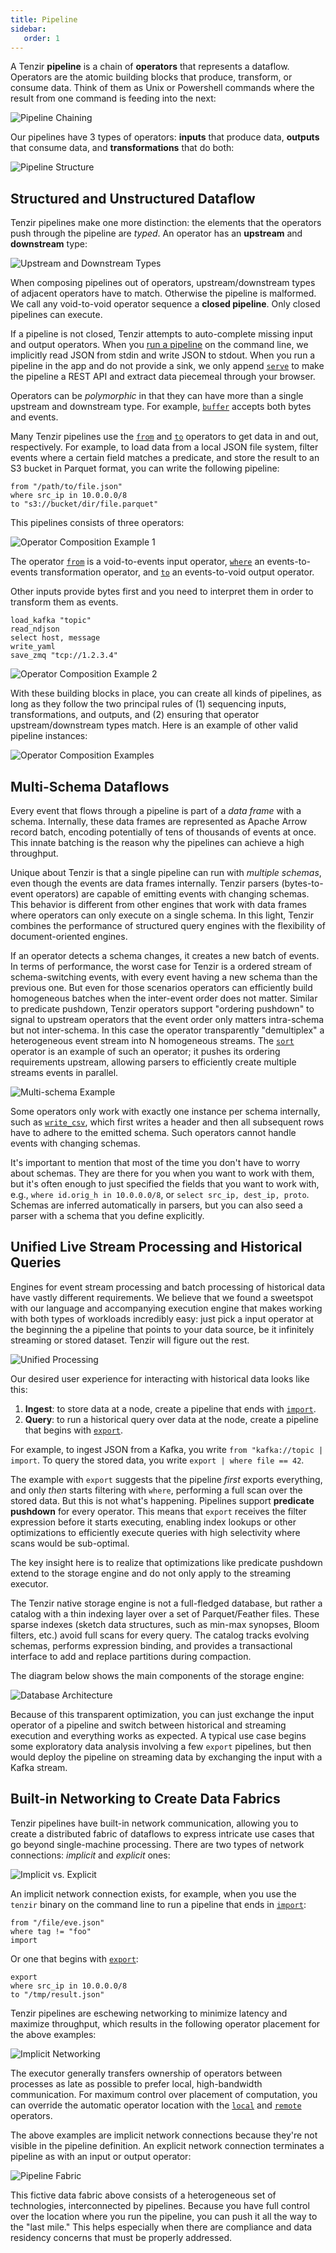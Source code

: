 ```yaml
---
title: Pipeline
sidebar:
   order: 1
---
```


A Tenzir **pipeline** is a chain of **operators** that represents a dataflow.
Operators are the atomic building blocks that produce, transform, or consume
data. Think of them as Unix or Powershell commands where the result from one
command is feeding into the next:

![Pipeline Chaining](pipeline/operator-chaining.svg)

Our pipelines have 3 types of operators: **inputs** that produce data,
**outputs** that consume data, and **transformations** that do both:

![Pipeline Structure](pipeline/operator-types.svg)

## Structured and Unstructured Dataflow

Tenzir pipelines make one more distinction: the elements that the operators push
through the pipeline are *typed*. An operator has an **upstream** and
**downstream** type:

![Upstream and Downstream Types](pipeline/operator-table.svg)

When composing pipelines out of operators, upstream/downstream types of adjacent
operators have to match. Otherwise the pipeline is malformed. We call any
void-to-void operator sequence a **closed pipeline**. Only closed pipelines
can execute.

If a pipeline is not closed, Tenzir attempts to auto-complete missing input and
output operators. When you [run a pipeline](/guides/basic-usage/run-pipelines) on
the command line, we implicitly read JSON from stdin and write JSON to stdout.
When you run a pipeline in the app and do not provide a sink, we only append
[`serve`](/references/operators/serve) to make the pipeline a REST API
and extract data piecemeal through your browser.

Operators can be *polymorphic* in that they can have more than a single upstream
and downstream type. For example,
[`buffer`](/references/operators/buffer) accepts both bytes and events.

Many Tenzir pipelines use the [`from`](/references/operators/from) and
[`to`](/references/operators/to) operators to get data in and out,
respectively. For example, to load data from a local JSON file system, filter
events where a certain field matches a predicate, and store the result to an S3
bucket in Parquet format, you can write the following pipeline:

```tql
from "/path/to/file.json"
where src_ip in 10.0.0.0/8
to "s3://bucket/dir/file.parquet"
```

This pipelines consists of three operators:

![Operator Composition Example 1](pipeline/operator-composition-example-1.svg)

The operator [`from`](/references/operators/from) is a void-to-events
input operator, [`where`](/references/operators/where) an
events-to-events transformation operator, and
[`to`](/references/operators/to) an events-to-void output operator.

Other inputs provide bytes first and you need to interpret them in order to
transform them as events.

```tql
load_kafka "topic"
read_ndjson
select host, message
write_yaml
save_zmq "tcp://1.2.3.4"
```

![Operator Composition Example 2](pipeline/operator-composition-example-2.svg)

With these building blocks in place, you can create all kinds of pipelines, as
long as they follow the two principal rules of (1) sequencing inputs,
transformations, and outputs, and (2) ensuring that operator upstream/downstream
types match. Here is an example of other valid pipeline instances:

![Operator Composition Examples](pipeline/operator-composition-variations.svg)

## Multi-Schema Dataflows

Every event that flows through a pipeline is part of a *data frame* with a
schema. Internally, these data frames are represented as Apache Arrow record
batch, encoding potentially of tens of thousands of events at once. This
innate batching is the reason why the pipelines can achieve a high throughput.

Unique about Tenzir is that a single pipeline can run with *multiple schemas*,
even though the events are data frames internally. Tenzir parsers
(bytes-to-event operators) are capable of emitting events with changing schemas.
This behavior is different from other engines that work with data frames where
operators can only execute on a single schema. In this light, Tenzir combines
the performance of structured query engines with the flexibility of
document-oriented engines.

If an operator detects a schema changes, it creates a new batch of events. In
terms of performance, the worst case for Tenzir is a ordered stream of
schema-switching events, with every event having a new schema than the previous
one. But even for those scenarios operators can efficiently build homogeneous
batches when the inter-event order does not matter. Similar to predicate
pushdown, Tenzir operators support "ordering pushdown" to signal to upstream
operators that the event order only matters intra-schema but not inter-schema.
In this case the operator transparently "demultiplex" a heterogeneous event
stream into N homogeneous streams. The
[`sort`](/references/operators/sort) operator is an example of such an
operator; it pushes its ordering requirements upstream, allowing parsers to
efficiently create multiple streams events in parallel.

![Multi-schema Example](pipeline/multi-schema-example.svg)

Some operators only work with exactly one instance per schema internally, such
as [`write_csv`](/references/operators/write_csv), which first writes a
header and then all subsequent rows have to adhere to the emitted schema. Such
operators cannot handle events with changing schemas.

It's important to mention that most of the time you don't have to worry about
schemas. They are there for you when you want to work with them, but it's often
enough to just specified the fields that you want to work with, e.g., `where
id.orig_h in 10.0.0.0/8`, or `select src_ip, dest_ip, proto`. Schemas are
inferred automatically in parsers, but you can also seed a parser with a schema
that you define explicitly.

## Unified Live Stream Processing and Historical Queries

Engines for event stream processing and batch processing of historical data have
vastly different requirements. We believe that we found a sweetspot with our
language and accompanying execution engine that makes working with both types of
workloads incredibly easy: just pick a input operator at the beginning the a
pipeline that points to your data source, be it infinitely streaming or stored
dataset. Tenzir will figure out the rest.

![Unified Processing](pipeline/unified-processing.svg)

Our desired user experience for interacting with historical data looks like
this:

1. **Ingest**: to store data at a node, create a pipeline that ends with
   [`import`](/references/operators/import).
2. **Query**: to run a historical query over data at the node, create a pipeline
   that begins with [`export`](/references/operators/export).

For example, to ingest JSON from a Kafka, you write `from "kafka://topic |
import`. To query the stored data, you write `export | where file == 42`.

The example with `export` suggests that the pipeline *first* exports everything,
and only *then* starts filtering with `where`, performing a full scan over the
stored data. But this is not what's happening. Pipelines support **predicate
pushdown** for every operator. This means that `export` receives the filter
expression before it starts executing, enabling index lookups or other
optimizations to efficiently execute queries with high selectivity where scans
would be sub-optimal.

The key insight here is to realize that optimizations like predicate pushdown
extend to the storage engine and do not only apply to the streaming executor.

The Tenzir native storage engine is not a full-fledged database, but rather a
catalog with a thin indexing layer over a set of Parquet/Feather files. These
sparse indexes (sketch data structures, such as min-max synopses, Bloom filters,
etc.) avoid full scans for every query. The catalog tracks evolving schemas,
performs expression binding, and provides a transactional interface to add and
replace partitions during compaction.

The diagram below shows the main components of the storage engine:

![Database Architecture](pipeline/storage-engine-architecture.svg)

Because of this transparent optimization, you can just exchange the input
operator of a pipeline and switch between historical and streaming execution
and everything works as expected. A typical use case begins some exploratory
data analysis involving a few `export` pipelines, but then would deploy the
pipeline on streaming data by exchanging the input with a Kafka stream.

## Built-in Networking to Create Data Fabrics

Tenzir pipelines have built-in network communication, allowing you to create a
distributed fabric of dataflows to express intricate use cases that go beyond
single-machine processing. There are two types of network connections:
*implicit* and *explicit* ones:

![Implicit vs. Explicit](pipeline/implicit-vs-explicit-networking.svg)

An implicit network connection exists, for example, when you use the `tenzir`
binary on the command line to run a pipeline that ends in
[`import`](/references/operators/import):

```tql
from "/file/eve.json"
where tag != "foo"
import
```
Or one that begins with [`export`](/references/operators/export):

```tql
export
where src_ip in 10.0.0.0/8
to "/tmp/result.json"
```

Tenzir pipelines are eschewing networking to minimize latency and maximize
throughput, which results in the following operator placement for the above examples:

![Implicit Networking](pipeline/implicit-networking.svg)

The executor generally transfers ownership of operators between
processes as late as possible to prefer local, high-bandwidth communication. For
maximum control over placement of computation, you can override the automatic
operator location with the [`local`](/references/operators/local) and
[`remote`](/references/operators/remote) operators.

The above examples are implicit network connections because they're not visible
in the pipeline definition. An explicit network connection terminates a pipeline
as with an input or output operator:

![Pipeline Fabric](pipeline/pipeline-fabric.excalidraw.svg)

This fictive data fabric above consists of a heterogeneous set of technologies,
interconnected by pipelines. Because you have full control over the location
where you run the pipeline, you can push it all the way to the "last mile." This
helps especially when there are compliance and data residency concerns that must
be properly addressed.

